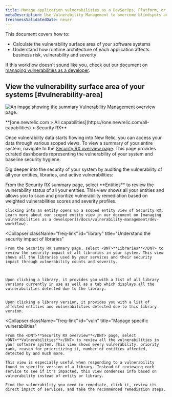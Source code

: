 ```yaml
---
title: Manage application vulnerabilities as a DevSecOps, Platform, or Security  team
metaDescription: Use Vulnerability Management to overcome blindspots and assign remediation to developers as a security team.
freshnessValidatedDate: never
---
```


This document covers how to:

* Calculate the vulnerability surface area of your software systems
* Understand how runtime architecture of each application affects business risk, vulnerability and severity

If this workflow doesn't sound like you, check out our document on [managing vulnerabilities as a developer](/docs/vulnerability-management/dev-workflow).


## View the vulnerability surface area of your systems [#vulnerability-area]

<img
  title="Vulnerability Management overview"
  alt="An image showing the summary Vulnerability Management overview page."
  src="/images/security_app-overview.webp"
/>

<figcaption>
  <DNT>
    **[one.newrelic.com > All capabilities](https://one.newrelic.com/all-capabilities) > Security RX**
  </DNT>
</figcaption>

Once vulnerability data starts flowing into New Relic, you can access your data through various scoped views. To view a summary of your entire system, navigate to the [Security RX overview page](https://one.newrelic.com/vulnerability-management). This page provides curated dashboards representing the vulnerability of your system and baseline security hygiene.

Dig deeper into the security of your system by auditing the vulnerability of all your entities, libraries, and active vulnerabilities:

<CollapserGroup>
  <Collapser
    className="freq-link"
    id="entity"
    title="Manage vulnerabilities for all your entities"
  >
    From the Security RX summary page, select <DNT>**Entities**</DNT> to review the vulnerability status of all your entities. This view shows all your entities and allows you to scan and prioritize vulnerability remediation based on weighted vulnerabilities scores and severity profiles.

    Clicking into an entity opens up a scoped entity view of Security RX. Learn more about our scoped entity view in our document on [managing vulnerabilities as a developer](/docs/vulnerability-management/dev-workflow).

  </Collapser>

  <Collapser
    className="freq-link"
    id="library"
    title="Understand the security impact of libraries"
  >
    From the Security RX summary page, select <DNT>**Libraries**</DNT> to review the security impact of all libraries in your system. This view shows all the libraries used by your services and their security impact through vulnerability counts and severity.



    Upon clicking a library, it provides you with a list of all library versions currently in use as well as a tab which displays all the vulnerabilities detected due to the library.


    Upon clicking a library version, it provides you with a list of affected entities and vulnerabilities detected due to this library version.


  </Collapser>

  <Collapser
    className="freq-link"
    id="vuln"
    title="Manage specific vulnerabilities"
  >
    From the <DNT>**Security RX overview**</DNT> page, select <DNT>**Vulnerabilities**</DNT> to review all the vulnerabilities in your software system. This view shows every vulnerability, priority rank, reason for prioritizing it, number of entities affected, detected by and much more.

    This view is especially useful when responding to a vulnerability found in specific version of a library. Instead of reviewing each service to see if it's impacted, this view condenses info based on vulnerability instead of entity or library.

    Find the vulnerability you need to remediate, click it, review its direct impact of services, and take the recommended remediation steps.

  </Collapser>
</CollapserGroup>
